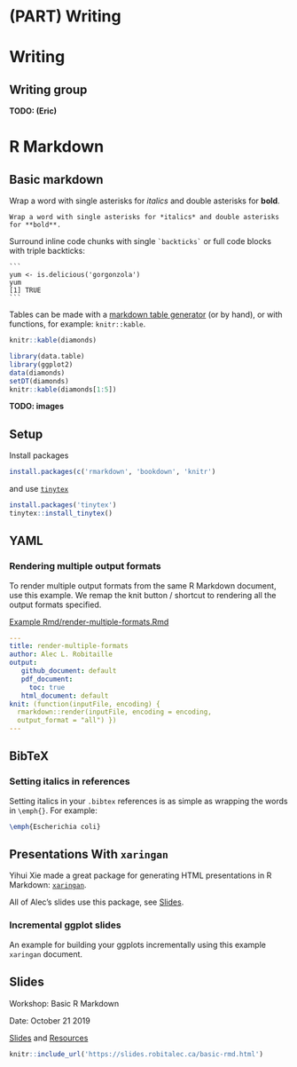 # (PART) Writing {-} 

# Writing

## Writing group
**TODO: (Eric)**


# R Markdown

## Basic markdown

Wrap a word with single asterisks for *italics* and double asterisks for **bold**.

```
Wrap a word with single asterisks for *italics* and double asterisks for **bold**.
```


Surround inline code chunks with single `` `backticks` `` or full code blocks with triple backticks:

````
```
yum <- is.delicious('gorgonzola')
yum
[1] TRUE
```
````

Tables can be made with a [markdown table generator](http://www.tablesgenerator.com/markdown_tables#) (or by hand), or with functions, for example: `knitr::kable`.


```r
knitr::kable(diamonds)
```

```r
library(data.table)
library(ggplot2)
data(diamonds)
setDT(diamonds)
knitr::kable(diamonds[1:5])
```



**TODO: images**

## Setup

Install packages

```r
install.packages(c('rmarkdown', 'bookdown', 'knitr')
```

and use [`tinytex`](https://yihui.org/tinytex/)


```r
install.packages('tinytex')
tinytex::install_tinytex()
```


## YAML


### Rendering multiple output formats

To render multiple output formats from the same R Markdown document, use this example. We remap the knit button / shortcut to rendering all the output formats specified. 

[Example Rmd/render-multiple-formats.Rmd](example-rmd/render-multiple-formats.Rmd)

```yaml
---
title: render-multiple-formats
author: Alec L. Robitaille
output:
   github_document: default
   pdf_document: 
     toc: true
   html_document: default
knit: (function(inputFile, encoding) {
  rmarkdown::render(inputFile, encoding = encoding,
  output_format = "all") })
---
```

## BibTeX

### Setting italics in references

Setting italics in your `.bibtex` references is as simple as wrapping the words in `\emph{}`. For example:

```latex
\emph{Escherichia coli}
```

## Presentations With `xaringan`

Yihui Xie made a great package for generating HTML presentations in R Markdown: [`xaringan`](https://bookdown.org/yihui/rmarkdown/xaringan.html). 

All of Alec's slides use this package, see [Slides](Slides). 


### Incremental ggplot slides
An example for building your ggplots incrementally using this example `xaringan` document. 

<script src='https://gitlab.com/snippets/1954903.js'></script>


<script src="https://gist.github.com/robitalec/3a27fb91ace9adc127d96898df58ec92.js"></script>


## Slides {#rmd-slides}
Workshop: Basic R Markdown 

Date: October 21 2019

[Slides](https://slides.robitalec.ca/basic-rmd.html) and [Resources](https://gitlab.com/robit.a/workshops/-/archive/master/workshops-master.zip?path=basic-rmd)

```r
knitr::include_url('https://slides.robitalec.ca/basic-rmd.html')
```

